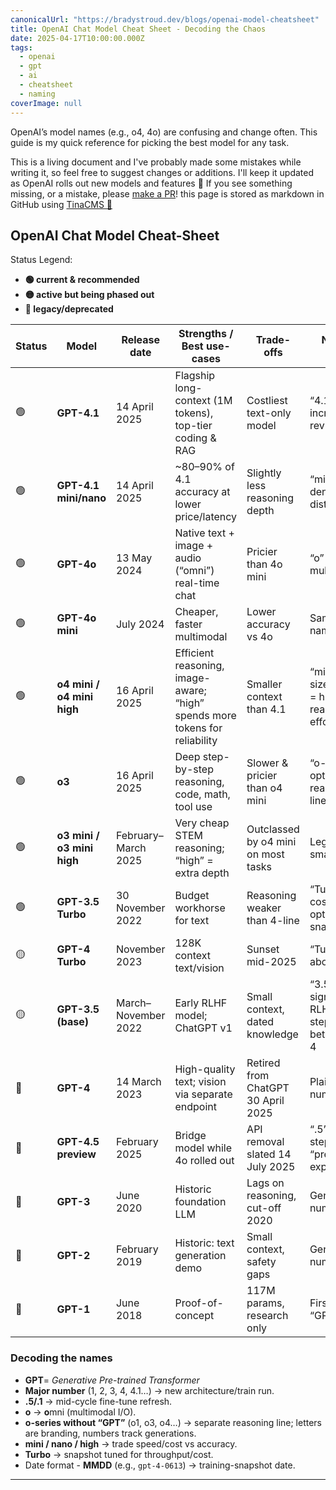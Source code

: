 ```yaml
---
canonicalUrl: "https://bradystroud.dev/blogs/openai-model-cheatsheet"
title: OpenAI Chat Model Cheat Sheet - Decoding the Chaos
date: 2025-04-17T10:00:00.000Z
tags:
  - openai
  - gpt
  - ai
  - cheatsheet
  - naming
coverImage: null
---
```


OpenAI’s model names (e.g., o4, 4o) are confusing and change often. This guide is my quick reference for picking the best model for any task.

This is a living document and I've probably made some mistakes while writing it, so feel free to suggest changes or additions. I'll keep it updated as OpenAI rolls out new models and features 🚀
If you see something missing, or a mistake, please [make a PR](https://github.com/bradystroud/blog/edit/main/content/blogs/openai-model-cheatsheet.mdx)! this page is stored as markdown in GitHub using [TinaCMS 🦙](https://tina.io)


## OpenAI Chat Model Cheat-Sheet

Status Legend: 
- **🟢 current & recommended** 
- **🟡 active but being phased out** 
- **🔴 legacy/deprecated**

| Status | Model                          | Release date       | Strengths / Best use-cases                                                   | Trade-offs                            | Naming note                                             |
| --- | ----------------------------- | ------------------ | ---------------------------------------------------------------------------- | ------------------------------------- | -------------------------------------------------------- |
| 🟢  | **GPT-4.1**                    | 14 April 2025      | Flagship long-context (1M tokens), top-tier coding & RAG                     | Costliest text-only model             | “4.1” = incremental rev over 4                          |
| 🟢  | **GPT-4.1 mini/nano**         | 14 April 2025      | ~80–90% of 4.1 accuracy at lower price/latency                               | Slightly less reasoning depth         | “mini / nano” denote distillations                      |
| 🟢  | **GPT-4o**                     | 13 May 2024        | Native text + image + audio (“omni”) real-time chat                          | Pricier than 4o mini                  | “o” = **o**mni multimodal                              |
| 🟢  | **GPT-4o mini**               | July 2024          | Cheaper, faster multimodal                                                  | Lower accuracy vs 4o                  | Same naming rule                                        |
| 🟢  | **o4 mini / o4 mini high**    | 16 April 2025      | Efficient reasoning, image-aware; “high” spends more tokens for reliability | Smaller context than 4.1              | “mini” = size; “high” = higher reasoning effort setting |
| 🟢  | **o3**                         | 16 April 2025      | Deep step-by-step reasoning, code, math, tool use                            | Slower & pricier than o4 mini         | “o-series” = optimized reasoning line                   |
| 🟢  | **o3 mini / o3 mini high**    | February–March 2025 | Very cheap STEM reasoning; “high” = extra depth                              | Outclassed by o4 mini on most tasks   | Legacy small variant                                   |
| 🟢  | **GPT-3.5 Turbo**             | 30 November 2022   | Budget workhorse for text                                                   | Reasoning weaker than 4-line          | “Turbo” = cost/latency optimized snapshot               |
| 🟡  | **GPT-4 Turbo**               | November 2023      | 128K context text/vision                                                    | Sunset mid-2025                       | “Turbo” as above                                       |
| 🟡  | **GPT-3.5 (base)**            | March–November 2022 | Early RLHF model; ChatGPT v1                                                | Small context, dated knowledge        | “3.5” signaled RLHF-tuned step between 3 & 4            |
| 🔴  | **GPT-4**                     | 14 March 2023      | High-quality text; vision via separate endpoint                             | Retired from ChatGPT 30 April 2025    | Plain version number                                   |
| 🔴  | **GPT-4.5 preview**           | February 2025      | Bridge model while 4o rolled out                                            | API removal slated 14 July 2025       | “.5” = half-step; “preview” = experimental             |
| 🔴  | **GPT-3**                     | June 2020          | Historic foundation LLM                                                     | Lags on reasoning, cut-off 2020       | Generation number only                                 |
| 🔴  | **GPT-2**                     | February 2019      | Historic: text generation demo                                              | Small context, safety gaps            | Generation number only                                 |
| 🔴  | **GPT-1**                     | June 2018          | Proof-of-concept                                                            | 117M params, research only            | First use of “GPT”                                     |

### Decoding the names

- **GPT**= _Generative Pre-trained Transformer_
- **Major number** (1, 2, 3, 4, 4.1…) → new architecture/train run.
- **.5/.1** → mid-cycle fine-tune refresh.
- **o** → **o**mni (multimodal I/O).
- **o-series without “GPT”** (o1, o3, o4…) → separate reasoning line; letters are branding, numbers track generations.
- **mini / nano / high** → trade speed/cost vs accuracy.
- **Turbo** → snapshot tuned for throughput/cost.
- Date format - **MMDD** (e.g., `gpt-4-0613`) → training-snapshot date.

---

